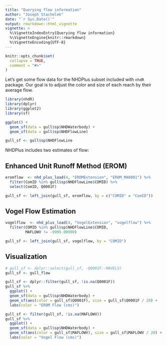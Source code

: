 ```yaml
---
title: "Querying flow information"
author: "Joseph Stachelek"
date: "`r Sys.Date()`"
output: rmarkdown::html_vignette
vignette: >
  %\VignetteIndexEntry{Querying flow information}
  %\VignetteEngine{knitr::rmarkdown}
  %\VignetteEncoding{UTF-8}
---
```


```r
knitr::opts_chunk$set(
  collapse = TRUE,
  comment = "#>"
)
```

Let's get some flow data for the NHDPlus subset included with `nhdR` package. Our goal is to adjust the color and size of each reach by their average flow. 

```r
library(nhdR)
library(dplyr)
library(ggplot2)
library(sf)
```

```r
ggplot() + 
  geom_sf(data = gull$sp$NHDWaterbody) + 
  geom_sf(data = gull$sp$NHDFlowLine)

gull_sf <- gull$sp$NHDFlowLine
```

NHDPlus includes two estimates of flow:

## Enhanced Unit Runoff Method (EROM)

```r
eromflow  <- nhd_plus_load(4, "EROMExtension", "EROM_MA0001") %>% 
  filter(ComID %in% gull$sp$NHDFlowLine$COMID) %>%
  select(ComID, Q0001F)

gull_sf <- left_join(gull_sf, eromflow, by = c("COMID" = "ComID"))
```

## Vogel Flow Estimation

```r
vogelflow  <- nhd_plus_load(4, "VogelExtension", "vogelflow") %>% 
  filter(COMID %in% gull$sp$NHDFlowLine$COMID, 
         MAFLOWV != -9999.00000) 

gull_sf <- left_join(gull_sf, vogelflow, by = "COMID")
```

## Visualization

```r
# gull_sf <- dplyr::select(gull_sf, -Q0001F:-MAVELV)
gull_sf <- gull_flow
```

```r
gull_sf <- dplyr::filter(gull_sf, !is.na(Q0001F)) 
gull_sf %>%  
  ggplot() + 
  geom_sf(data = gull$sp$NHDWaterbody) + 
  geom_sf(aes(color = gull_sf$Q0001F), size = gull_sf$Q0001F / 20) +
  labs(color = "EROM Flow (cms)")

gull_sf <- filter(gull_sf, !is.na(MAFLOWV))
gull_sf %>% 
  ggplot() + 
  geom_sf(data = gull$sp$NHDWaterbody) + 
  geom_sf(aes(color = gull_sf$MAFLOWV), size = gull_sf$MAFLOWV / 20) +
  labs(color = "Vogel Flow (cms)")
```
